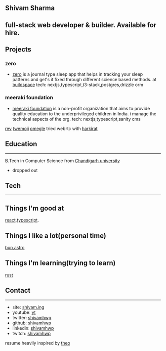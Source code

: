 ## Shivam Sharma

## full-stack web developer & builder. Available for hire.

## Projects

### zero
- [zero](https://zzero.vercel.app) is a journal type sleep app that helps in tracking your sleep patterns and get's it fixed through different science based methods. at [buildspace](https://buildspace.so)
tech: nextjs,typescript,t3-stack,postgres,drizzle orm

### meeraki foundation

- [meeraki foundation](https://meerakifoundation.org) is a non-profit organization that aims to provide quality education to the underprivileged children in India. i manage the technical aspects of the org.
tech: nextjs,typescript,sanity cms

[rev](https://rev-beta.vercel.app)
[twemoji](https://twemoji-t3.vercel.app)
[omegle](https://github.com/shivamhwp/omegle-webrtc) tried webrtc with [harkirat](https://www.youtube.com/@harkirat1)

## Education
---
B.Tech in Computer Science from [Chandigarh university](https://www.cuchd.in/)
- dropped out

## Tech
---
## Things I'm good at
[react](https://reactjs.org/),[typescript](https://www.typescriptlang.org/).
## Things I like a lot(personal time)
[bun](https://bun.sh),[astro](https://astro.build)
## Things I'm learning(trying to learn)
[rust](https://www.rust-lang.org/)

## Contact
---
- site: [shivam.ing](https://shivam.ing)
- youtube: [yt](https://www.youtube.com/@shivamhwp_)
- twitter: [shivamhwp](https://twitter.com/shivamhwp)
- github: [shivamhwp](https://github.com/shivamhwp)
- linkedin: [shivamhwp](https://www.linkedin.com/in/shivamhwp/)
- twitch: [shivamhwp](https://www.twitch.tv/shivamhwp)

resume heavily inspired by [theo](https://x.com/t3dotgg)
